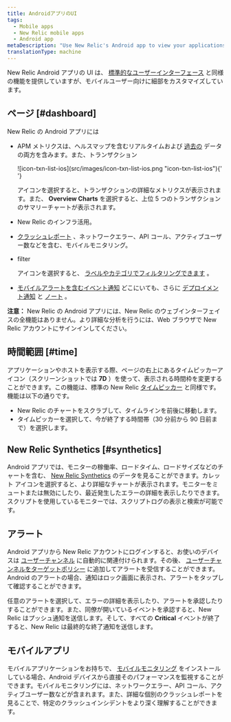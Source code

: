 ```yaml
---
title: AndroidアプリのUI
tags:
  - Mobile apps
  - New Relic mobile apps
  - Android app
metaDescription: "Use New Relic's Android app to view your applications, hosts, and key transactions, plus any of their alerts."
translationType: machine
---
```


New Relic Android アプリの UI は、 [標準的なユーザーインターフェース](/docs/site/standard-dashboard-features) と同様の機能を提供していますが、モバイルユーザー向けに細部をカスタマイズしています。

## ページ [#dashboard]

New Relic の Android アプリには

- APM メトリクスは、ヘルスマップを含むリアルタイムおよび [過去の](#time) データの両方を含みます。また、トランザクション

  <ImageSizing width="33px" height="20px">
    ![icon-txn-list-ios](src/images/icon-txn-list-ios.png
    "icon-txn-list-ios"){' '}
  </ImageSizing>

  アイコンを選択すると、トランザクションの詳細なメトリクスが表示されます。また、 **Overview Charts** を選択すると、上位 5 つのトランザクションのサマリーチャートが表示されます。

- New Relic のインフラ活用。

- [クラッシュレポート](/docs/mobile-monitoring/mobile-monitoring-ui/mobile-app-dashboards/mobile-apps-crash-dashboard) 、ネットワークエラー、API コール、アクティブユーザー数などを含む、モバイルモニタリング。

- filter

  <Icon name="fe-filter" />

  アイコンを選択すると、 [ラベルやカテゴリでフィルタリングできます](/docs/data-analysis/user-interface-functions/labels-categories-organize-your-apps-servers) 。

- [モバイルアラートを含むイベント通知](/docs/mobile-apps/new-relic-ios-app/features/ios-alerting) どこにいても、さらに [デプロイメント通知](/docs/applications-menu/deployments-dashboard) と [ノート](/docs/site/public-and-private-notes) 。

**注意：** New Relic の Android アプリには、New Relic のウェブインターフェイスの全機能はありません。より詳細な分析を行うには、Web ブラウザで New Relic アカウントにサインインしてください。

## 時間範囲 [#time]

アプリケーションやホストを表示する際、ページの右上にあるタイムピッカーアイコン（スクリーンショットでは **7D** ）を使って、表示される時間枠を変更することができます。この機能は、標準の New Relic [タイムピッカー](/docs/site/timepicker-setting-time-periods-to-view-data) と同様です。機能は以下の通りです。

- New Relic のチャートをスクラブして、タイムラインを前後に移動します。
- タイムピッカーを選択して、今が終了する時間帯（30 分前から 90 日前まで）を選択します。

## New Relic Synthetics [#synthetics]

Android アプリでは、モニターの稼働率、ロードタイム、ロードサイズなどのチャートを含む、 [New Relic Synthetics](/docs/synthetics/new-relic-synthetics/getting-started/new-relic-synthetics) のデータを見ることができます。カレット <Icon name="fe-chevron-down"/>アイコンを選択すると、より詳細なチャートが表示されます。モニターをミュートまたは無効にしたり、最近発生したエラーの詳細を表示したりできます。スクリプトを使用しているモニターでは、スクリプトログの表示と検索が可能です。

## アラート

Android アプリから New Relic アカウントにログインすると、お使いのデバイスは [ユーザーチャンネル](/docs/alerts/new-relic-alerts-beta/managing-notification-channels/notification-channels-controlling-where-send-alerts#user) に自動的に関連付けられます。その後、 [ユーザーチャンネルをターゲットポリシー](/docs/alerts/new-relic-alerts-beta/managing-notification-channels/notification-channels-controlling-where-send-alerts#mobile-push) に追加してアラートを受信することができます。Android のアラートの場合、通知はロック画面に表示され、アラートをタップして確認することができます。

任意のアラートを選択して、エラーの詳細を表示したり、アラートを承認したりすることができます。また、同僚が開いているイベントを承認すると、New Relic はプッシュ通知を送信します。そして、すべての **Critical** イベントが終了すると、New Relic は最終的な終了通知を送信します。

## モバイルアプリ

モバイルアプリケーションをお持ちで、 [モバイルモニタリング](/docs/mobile-apps/new-relic-mobile) をインストールしている場合、Android デバイスから直接そのパフォーマンスを監視することができます。モバイルモニタリングには、ネットワークエラー、API コール、アクティブユーザー数などが含まれます。また、詳細な個別のクラッシュレポートを見ることで、特定のクラッシュインシデントをより深く理解することができます。
